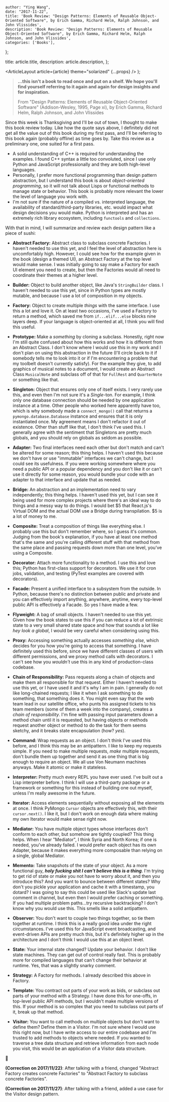 
    author: "Ying Wang",
    date: "2017-11-22",
    title: 'Book Review: "Design Patterns: Elements of Reusable Object-Oriented Software", by Erich Gamma, Richard Helm, Ralph Johnson, and John Vlissides',
    description: 'Book Review: "Design Patterns: Elements of Reusable Object-Oriented Software", by Erich Gamma, Richard Helm, Ralph Johnson, and John Vlissides',
    categories: ['Books'],
};

  title: article.title,
  description: article.description,
};

  <ArticleLayout article={article} theme="solarized" {...props} />
);

> **...this isn't a book to read once and put on a shelf. We hope you'll find yourself referring to it again and again for design insights and for inspiration.**
>
> From "Design Patterns: Elements of Reusable Object-Oriented Software" (Addison-Wesley, 1995, Page xi), by Erich Gamma, Richard Helm, Ralph Johnson, and John Vlissides

Since this week is Thanksgiving and I'll be out of town, I thought to make this book review today. Like how the quote says above, I definitely did not get all the value out of this book during my first pass, and I'll be referring to this book again (probably offline) as time goes by. Take this review as a preliminary one, one suited for a first pass.

- A solid understanding of C++ is required for understanding the examples. I found C++ syntax a little too convoluted, since I use only Python and JavaScript professionally and they are both high-level languages.
- Personally, I prefer more functional programming than design pattern abstraction, but I understand this book is about _object-oriented programming_, so it will not talk about Lisps or functional methods to manage state or behavior. This book is probably more relevant the lower the level of language you work with.
- I'm not sure if the nature of a compiled vs. interpreted language, the availability of standard/third-party libraries, etc. would impact what design decisions you would make. Python is interpreted and has an extremely rich library ecosystem, including `functools` and `collections`.

With that in mind, I will summarize and review each design pattern like a piece of sushi:

- **Abstract Factory:** Abstract class to subclass concrete Factories. I haven't needed to use this yet, and I feel the level of abstraction here is uncomfortably high. However, I could see how for the example given in the book (design a themed UI), an Abstract Factory at the top level would make sense. I was initially going to say make a Factory for each UI element you need to create, but then the Factories would all need to coordinate their themes at a higher level.

- **Builder:** Object to build another object, like Java's `StringBuilder` class. I haven't needed to use this yet, since in Python types are mostly mutable, and because I use a lot of composition in my objects.

- **Factory:** Object to create multiple _things_ with the same interface. I use this a lot and love it. On at least two occasions, I've used a Factory to return a method, which saved me from `if...elif...else` blocks nine layers deep. If your language is object-oriented at all, I think you will find this useful.

- **Prototype:** Make a _something_ by cloning a subclass. Honestly, right now I'm still quite confused about how this works and how it is different from an Abstract Class. I don't know where I would use this in my work and I don't plan on using this abstraction in the future (I'll circle back to it if somebody tells me to look into it or if I'm encountering a problem that my toolbelt doesn't currently satisfy). For the example they give, to add graphics of musical notes to a document, I would create an Abstract Class `MusicalNote` and subclass off of that for `FullRest` and `QuarterNote` or something like that.

- **Singleton:** Object that ensures only one of itself exists. I very rarely use this, and even then I'm not sure it's a _Single_-ton. For example, I think only one database connection should be needed by one application instance at a time. Other people who worked here apparently have too, which is why somebody made a `connect_mongo()` call that returns a `pymongo.database.Database` instance and ensures that it is only instantiated once. My agreement means I don't refactor it out of existence. Other than stuff like that, I don't think I've used this. I generally agree with the sentiment that Singletons are pretty much globals, and you should rely on globals as seldom as possible.

- **Adapter:** Two final interfaces need each other but don't match and can't be altered for some reason; this thing helps. I haven't used this because we don't have or use "immutable" interfaces we can't change, but I could see its usefulness. If you were working somewhere where you need a public API or a popular dependency and you don't like it or can't use it directly for some reason, you would bundle your code with an adapter to that interface and update that as needed.

- **Bridge:** An abstraction and an implementation need to vary independently; this thing helps. I haven't used this yet, but I can see it being used for more complex projects where there's an ideal way to do things and a messy way to do things. I would bet \$5 that React.js's Virtual DOM and the actual DOM use a Bridge during transpilation. \$5 is a lot of money to me.

- **Composite:** Treat a composition of things like everything else. I probably use this but don't remember where, so I guess it's common. Judging from the book's explanation, if you have at least one method that's the same and you're calling different stuff with that method from the same place and passing requests down more than one level, you've using a Composite.

- **Decorator:** Attach more functionality to a method. I use this and love this; Python has first-class support for decorators. We use it for cron jobs, validation, and testing (PyTest examples are covered with decorators).

- **Facade:** Present a unified interface to a subsystem from the outside. In Python, because there's no distinction between public and private and you can effectively import anything, anywhere, anytime, every top-level public API is effectively a Facade. So yes I have made a few.

- **Flyweight:** A bag of small objects. I haven't needed to use this yet. Given how the book states to use this if you can reduce a lot of extrinsic state to a very small shared state space and how that sounds a lot like _hey look a global_, I would be very careful when considering using this.

- **Proxy:** Accessing something actually accesses _something else_, which decides for you how you're going to access that something. I have definitely used this before, since we have different classes of users with different permissions, and we proxy method calls with decorators. I can't see how you _wouldn't_ use this in any kind of production-class codebase.

- **Chain of Responsibility:** Pass requests along a chain of objects and make them all responsible for that request. Either I haven't needed to use this yet, or I have used it and it's why I am in pain. I generally do not like long-chained requests; I like it when I ask something to do something, that something does it. You might even say that the web team lead in our satellite office, who punts his assigned tickets to his team members (some of them a week into the company), creates a _chain of responsibility_. I'm fine with passing input parameters down a method chain until it is requested, but having objects or methods request another object or method to do the task for them seems sketchy, and it breaks state encapsulation (how? _yes_).

- **Command:** Wrap requests as an object. I don't think I've used this before, and I think this may be an antipattern. I like to keep my requests simple. If you need to make multiple requests, _make_ multiple requests, don't bundle them up together and send it as one thing that is big enough to require an object. We all use Von Neumann machines anyways. Make it atomic or make it stateless.

- **Interpreter:** Pretty much every REPL you have ever used. I've built out a Lisp interpreter before. I think I will use a third-party package or a framework or something for this instead of building one out myself, unless I'm really awesome in the future.

- **Iterator:** Access elements sequentially without exposing all the elements at once. I think PyMongo `Cursor` objects are effectively this, with their `cursor.next()`. I like it, but I don't work on enough data where making my own Iterator would make sense right now.

- **Mediator:** You have multiple object types whose interfaces don't conform to each other, but somehow are tightly coupled? This thing helps. When I hear "Mediator", I think Syria and North Korea; if one is needed, you've already failed. I would prefer each object has its own Adapter, because it makes everything more composable than relying on a single, global Mediator.

- **Memento:** Take snapshots of the state of your object. As a more functional guy, **_holy fucking shit I can't believe this is a thing_**. I'm trying to get rid of state or make you not have to worry about it, and then you introduce this? And you want to bounce between different states? Why don't you pickle your application and cache it with a timestamp, you dotard? I was going to say this could be used like Slack's update last comment in channel, but even then I would prefer caching or something. If you had multiple problem paths...try recursive backtracking? I don't know why you would use this. This smells like a solid antipattern.

- **Observer:** You don't want to couple two things together, so tie them together at runtime. I think this is a really good idea under the right circumstances. I've used this for JavaScript event broadcasting, and event-driven APIs are pretty much this, but it's definitely higher up in the architecture and I don't think I would use this at an object level.

- **State:** Your internal state changed? Update your behavior. I don't like state machines. They can get out of control really fast. This is probably more for compiled languages that can't change their behavior at runtime. Yes, that was a slightly snarky comment.

- **Strategy:** A Factory for methods. I already described this above in Factory.

- **Template:** You contract out parts of your work as bids, or subclass out parts of your method with a Strategy. I have done this for one-offs, in top-level public API methods, but I wouldn't make multiple versions of this. If your method is so complex that you need to subclass out parts of it, break up that method.

- **Visitor:** You want to call methods on multiple objects but don't want to define them? Define them in a Visitor. I'm not sure where I would use this right now, but I have write access to our entire codebase and I'm trusted to add methods to objects where needed. If you wanted to traverse a tree data structure and retrieve information from each node you visit, this would be an application of a Visitor data structure.

:sushi:

**(Correction on 2017/11/22)**: After talking with a friend, changed "Abstract Factory creates concrete Factories" to "Abstract Factory to subclass concrete Factories".

**(Correction on 2017/11/27)**: After talking with a friend, added a use case for the Visitor design pattern.
